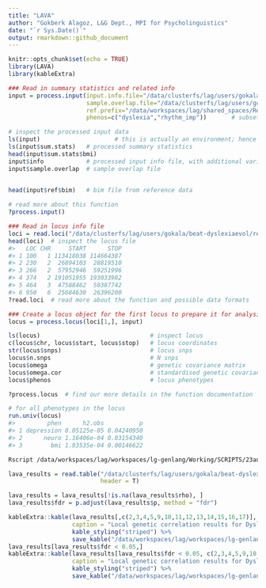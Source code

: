 ```yaml
---
title: "LAVA"
author: "Gokberk Alagoz, L&G Dept., MPI for Psycholinguistics"
date: "`r Sys.Date()`"
output: rmarkdown::github_document
---
```


```r
knitr::opts_chunk$set(echo = TRUE)
library(LAVA)
library(kableExtra)
```

```r
### Read in summary statistics and related info
input = process.input(input.info.file="/data/clusterfs/lag/users/gokala/beat-dyslexiaevol/results/LAVA/input.info.txt",           # input info file
                      sample.overlap.file="/data/clusterfs/lag/users/gokala/beat-dyslexiaevol/results/LAVA/sample.overlap.txt",   # sample overlap file (can be set to NULL if there is no overlap)
                      ref.prefix="/data/workspaces/lag/shared_spaces/Resource_DB/1KG_phase3/GRCh37/plink/1KG_phase3_GRCh37_EUR_allchr",                    # reference genotype data prefix
                      phenos=c("dyslexia","rhythm_imp"))       # subset of phenotypes listed in the input info file that we want to process

# inspect the processed input data
ls(input)                     # this is actually an environment; hence ls() rather than str()
ls(input$sum.stats)   # processed summary statistics
head(input$sum.stats$bmi)
input$info            # processed input info file, with additional variables computed by process.input()
input$sample.overlap  # sample overlap file


head(input$ref$bim)   # bim file from reference data
  
# read more about this function
?process.input()
```

```r
### Read in locus info file
loci = read.loci("/data/clusterfs/lag/users/gokala/beat-dyslexiaevol/resources/new_annotations/hg19_beds/fetal_hge_hg19.merged.sorted.bed")
head(loci)  # inspect the locus file
#>   LOC CHR     START      STOP
#> 1 100   1 113418038 114664387
#> 2 230   2  26894103  28819510
#> 3 266   2  57952946  59251996
#> 4 374   2 191051955 193033982
#> 5 464   3  47588462  50387742
#> 6 950   6  25684630  26396200
?read.loci  # read more about the function and possible data formats

### Create a locus object for the first locus to prepare it for analysis
locus = process.locus(loci[1,], input)

ls(locus)                               # inspect locus
c(locus$chr, locus$start, locus$stop)   # locus coordinates
str(locus$snps)                         # locus snps
locus$n.snps                            # N snps
locus$omega                             # genetic covariance matrix
locus$omega.cor                         # standardised genetic covariance matrix
locus$phenos                            # locus phenotypes

?process.locus  # find our more details in the function documentation
```

```r
# for all phenotypes in the locus
run.univ(locus)
#>         phen      h2.obs          p
#> 1 depression 8.05125e-05 0.04240950
#> 2      neuro 1.16406e-04 0.03154340
#> 3        bmi 1.93535e-04 0.00146622
```

```bash
Rscript /data/workspaces/lag/workspaces/lg-genlang/Working/SCRIPTS/23andMe/clap-beat_dyslexia/pleiotropyevo/LAVA/lava_script.R "/data/workspaces/lag/shared_spaces/Resource_DB/1KG_phase3/GRCh37/plink/1KG_phase3_GRCh37_EUR_allchr" "/data/clusterfs/lag/users/gokala/beat-dyslexiaevol/resources/new_annotations/hg19_beds/fetal_hge_hg19.merged.sorted.bed" "/data/clusterfs/lag/users/gokala/beat-dyslexiaevol/results/LAVA/input.info.txt" "/data/clusterfs/lag/users/gokala/beat-dyslexiaevol/results/LAVA/sample.overlap.txt" "dyslexia;rhythm_impairment" "dyslexia.rhythm_impairment"
```

```r
lava_results = read.table("/data/clusterfs/lag/users/gokala/beat-dyslexiaevol/resources/new_annotations/hg19_beds/bivar_results/all_annots.txt",
                          header = T)

lava_results = lava_results[!is.na(lava_results$rho), ]
lava_results$fdr = p.adjust(lava_results$p, method = "fdr")

kableExtra::kable(lava_results[,c(2,3,4,5,9,10,11,12,13,14,15,16,17)], "html",
                  caption = "Local genetic correlation results for Dyslexia and Rhythm impairment.") %>%
                  kable_styling("striped") %>%
                  save_kable("/data/workspaces/lag/workspaces/lg-genlang/Working/23andMe/Dyslexia2/Evolution/dys_rhy_pleiotropy/results/figures/lava_table.pdf")
lava_results[lava_results$fdr < 0.05,]
kableExtra::kable(lava_results[lava_results$fdr < 0.05, c(2,3,4,5,9,10,11,12,13,14,15,16,17)], "html",
                  caption = "Local genetic correlation results for Dyslexia and Rhythm impairment.") %>%
                  kable_styling("striped") %>%
                  save_kable("/data/workspaces/lag/workspaces/lg-genlang/Working/23andMe/Dyslexia2/Evolution/dys_rhy_pleiotropy/results/figures/lava_table_sigLoci.pdf")
```

